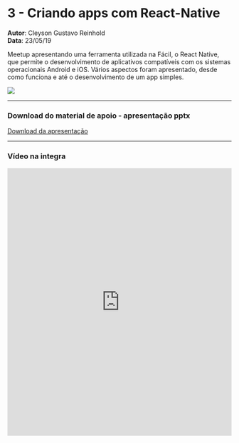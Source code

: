
# 3 - Criando apps com React-Native
**Autor**: Cleyson Gustavo Reinhold<br />
**Data**: 23/05/19

Meetup apresentando uma ferramenta utilizada na Fácil, o React Native, que permite o desenvolvimento de aplicativos compatíveis com os sistemas operacionais Android e iOS.
Vários aspectos foram apresentado, desde como funciona e até o desenvolvimento de um app simples.

![](/convites/3.png)

--- 
### Download do material de apoio - apresentação pptx

<span>
    <a href="https://apoio.facil.com.br/files//Meetups/ppt/3.pptx">Download da apresentação</a>
</span>

---
### Vídeo na integra

<Bleed>
    <iframe width="100%" height="600" frameborder="0" allow="accelerometer; autoplay; clipboard-write; encrypted-media; gyroscope; picture-in-picture" allowfullscreen="true" webkitallowfullscreen="true" mozallowfullscreen="true" src='https://apoio.facil.com.br/files//Meetups/3/zoom_0.mp4'  ></iframe>    
</Bleed>


